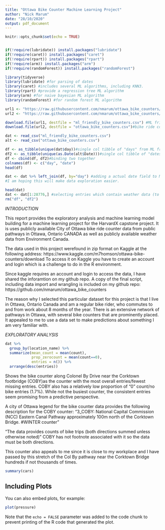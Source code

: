 ```yaml
---
title: "Ottawa Bike Counter Machine Learning Project"
author: "Nick Marum"
date: "28/10/2020"
output: pdf_document
---
```


```r
knitr::opts_chunk$set(echo = TRUE)


if(!require(lubridate)) install.packages("lubridate")
if(!require(caret)) install.packages("caret")
if(!require(rpart)) install.packages("rpart")
if(!require(arm)) install.packages("arm")
if(!require(randomForest)) install.packages("randomForest")

library(tidyverse)
library(lubridate) #for parsing of dates
library(caret) #includes several ML algorithms, including KNN3.
library(rpart) #provide a regression tree ML algorithm
library(arm) #for naive bayesian ML algorithm
library(randomForest) #for random forest ML algorithm

url1 <- "https://raw.githubusercontent.com/nmarum/ottawa_bike_counters/master/ml_friendly_bike_counters.csv"
url2 <- "https://raw.githubusercontent.com/nmarum/ottawa_bike_counters/master/ottawa_bike_counters.csv"

download.file(url1, destfile = "ml_friendly_bike_counters.csv") #ML friendly csv with weather info
download.file(url2, destfile = "ottawa_bike_counters.csv")#bike ride count data only BUT with date

dat <- read_csv("ml_friendly_bike_counters.csv")
alt <- read_csv("ottawa_bike_counters.csv")

df <- as_tibble(unique(dat$day))#single col tibble of "days" from ML friendly csv
df2 <- as_tibble(unique(as.Date(alt$Date)))#single col tibble of "dates"
df <- cbind(df, df2)#binding two together 
colnames(df) <- c("day", "date")
head(df)

dat <- dat %>% left_join(df, by="day") #adding a actual date field to ML friendly data.
#I am hoping this will make data exploration easier.

head(dat)
dat <- dat[1:28776,] #selecting entries which contain weather data (to end of 2018) .
rm("df", "df2")
```

*INTRODUCTION*

This report provides the  exploratory analysis and machine learning model building for a machine learning project for the HarvardX capstone project.  It is uses publicly available City of Ottawa bike ride counter data from public pathways in Ottawa, Ontario CANADA as well as publicly available weather data from Environment Canada.

The data used in this project werefound in zip format on Kaggle at the following address: https://www.kaggle.com/m7homson/ottawa-bike-counters/download
To access it on Kaggle you have to create an account and login which 
is a challenge to do in the R environment.  

Since kaggle requires an account and login to access the data, I have shared the inforamtion on my github repo.  A copy of the final script, including data import and wrangling is included on my github repo: https://github.com/nmarum/ottawa_bike_counters

The reason why I selected this particular dataset for this project is that I live in Ottawa, Ontario Canada and am a regular bike rider, who commutes to and from work about 8 months of the year.  There is an extensive network of pathways in Ottawa, with several bike counters that are prominently placed.  It appealed to me to use a data set to make predictions about something I am very familiar with.

*EXPLORATORY ANALYSIS*
```r
dat %>%
  group_by(location_name) %>%
  summarize(mean_count = mean(count),
            prop_zerocount = mean(count==0),
            entries = n()) %>%
  arrange(desc(entries))  

```
Shows the bike counter along Colonel By Drive near the Corktown footbridge (COBY)as the counter with the most overall entries/fewest missing entries.  COBY also has a relatively low proportion of "0" count/no bike entries (1.7%).  While not the busiest counter, the consistent entries seem promising from a predictive perspective.

A city of Ottawa legend for the bike counter data provides the following description for the COBY counter:  "3_COBY: National Capital Commission (NCC) Eastern Canal Pathway approximately 100m north of the Corktown Bridge. #WINTER counter"

"The data provides counts of bike trips (both directions summed unless otherwise 
noted)" COBY has not footnote associated with it so the data must be both directions.

This counter also appeals to me since it is close to my workplace and I have passed by this stretch of the Col By pathway near the Corktown Bridge hundreds if not thousands of times.


```r
summary(cars)
```

## Including Plots

You can also embed plots, for example:

```r
plot(pressure)
```

Note that the `echo = FALSE` parameter was added to the code chunk to prevent printing of the R code that generated the plot.

